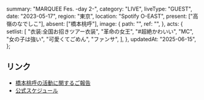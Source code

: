   summary: "MARQUEE Fes. -day 2-",
  category: "LIVE",
  liveType: "GUEST",
  date: "2023-05-17",
  region: "東京",
  location: "Spotify O-EAST",
  present: ["高嶺のなでしこ"],
  absent: ["橋本桃呼"],
  image: {
    path: "",
    ref: "",
  },
  acts: {
    setlist: [
      "衣装:全国お招きツアー衣装",
      "革命の女王",
      "#超絶かわいい",
      "MC",
      "女の子は強い",
      "可愛くてごめん",
      "ファンサ",
    ],
  },
  updatedAt: "2025-06-15",
};

## リンク

- [橋本桃呼の活動に関するご報告](https://takanenonadeshiko.jp/?p=1016)
- [公式スケジュール](https://takanenonadeshiko.jp/?p=925)

